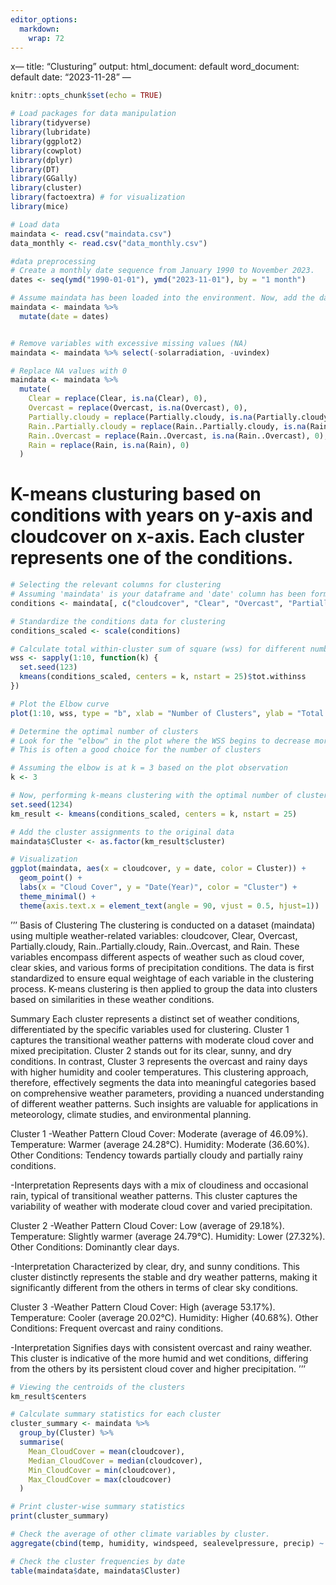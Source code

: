 ```yaml
---
editor_options:
  markdown:
    wrap: 72
---
```


x--- title: "Clusturing" output: html_document: default word_document: default
date: "2023-11-28" ---

```r
knitr::opts_chunk$set(echo = TRUE)
```

```r
# Load packages for data manipulation
library(tidyverse)
library(lubridate)
library(ggplot2)
library(cowplot)
library(dplyr)
library(DT)
library(GGally)
library(cluster)
library(factoextra) # for visualization
library(mice)

# Load data
maindata <- read.csv("maindata.csv")
data_monthly <- read.csv("data_monthly.csv")
```


```r
#data preprocessing
# Create a monthly date sequence from January 1990 to November 2023.
dates <- seq(ymd("1990-01-01"), ymd("2023-11-01"), by = "1 month")

# Assume maindata has been loaded into the environment. Now, add the date column.
maindata <- maindata %>%
  mutate(date = dates)


# Remove variables with excessive missing values (NA)
maindata <- maindata %>% select(-solarradiation, -uvindex)

# Replace NA values with 0
maindata <- maindata %>%
  mutate(
    Clear = replace(Clear, is.na(Clear), 0),
    Overcast = replace(Overcast, is.na(Overcast), 0),
    Partially.cloudy = replace(Partially.cloudy, is.na(Partially.cloudy), 0),
    Rain..Partially.cloudy = replace(Rain..Partially.cloudy, is.na(Rain..Partially.cloudy), 0),
    Rain..Overcast = replace(Rain..Overcast, is.na(Rain..Overcast), 0),
    Rain = replace(Rain, is.na(Rain), 0)
  )

```

# K-means clusturing based on conditions with years on y-axis and cloudcover on x-axis. Each cluster represents one of the conditions.
```r

# Selecting the relevant columns for clustering
# Assuming 'maindata' is your dataframe and 'date' column has been formatted as Date type
conditions <- maindata[, c("cloudcover", "Clear", "Overcast", "Partially.cloudy", "Rain..Partially.cloudy", "Rain..Overcast", "Rain")]

# Standardize the conditions data for clustering
conditions_scaled <- scale(conditions)

# Calculate total within-cluster sum of square (wss) for different numbers of clusters
wss <- sapply(1:10, function(k) {
  set.seed(123)
  kmeans(conditions_scaled, centers = k, nstart = 25)$tot.withinss
})

# Plot the Elbow curve
plot(1:10, wss, type = "b", xlab = "Number of Clusters", ylab = "Total within-cluster sum of squares")

# Determine the optimal number of clusters
# Look for the "elbow" in the plot where the WSS begins to decrease more slowly
# This is often a good choice for the number of clusters

# Assuming the elbow is at k = 3 based on the plot observation
k <- 3

# Now, performing k-means clustering with the optimal number of clusters
set.seed(1234)
km_result <- kmeans(conditions_scaled, centers = k, nstart = 25)

# Add the cluster assignments to the original data
maindata$Cluster <- as.factor(km_result$cluster)

# Visualization
ggplot(maindata, aes(x = cloudcover, y = date, color = Cluster)) + 
  geom_point() +
  labs(x = "Cloud Cover", y = "Date(Year)", color = "Cluster") +
  theme_minimal() +
  theme(axis.text.x = element_text(angle = 90, vjust = 0.5, hjust=1))

```


'''
Basis of Clustering
The clustering is conducted on a dataset (maindata) using multiple weather-related variables: cloudcover, Clear, Overcast, Partially.cloudy, Rain..Partially.cloudy, Rain..Overcast, and Rain. These variables encompass different aspects of weather such as cloud cover, clear skies, and various forms of precipitation conditions. The data is first standardized to ensure equal weightage of each variable in the clustering process. K-means clustering is then applied to group the data into clusters based on similarities in these weather conditions.

Summary
Each cluster represents a distinct set of weather conditions, differentiated by the specific variables used for clustering. Cluster 1 captures the transitional weather patterns with moderate cloud cover and mixed precipitation. Cluster 2 stands out for its clear, sunny, and dry conditions. In contrast, Cluster 3 represents the overcast and rainy days with higher humidity and cooler temperatures. This clustering approach, therefore, effectively segments the data into meaningful categories based on comprehensive weather parameters, providing a nuanced understanding of different weather patterns. Such insights are valuable for applications in meteorology, climate studies, and environmental planning.

Cluster 1
-Weather Pattern
Cloud Cover: Moderate (average of 46.09%).
Temperature: Warmer (average 24.28°C).
Humidity: Moderate (36.60%).
Other Conditions: Tendency towards partially cloudy and partially rainy conditions.

-Interpretation
Represents days with a mix of cloudiness and occasional rain, typical of transitional weather patterns. This cluster captures the variability of weather with moderate cloud cover and varied precipitation.

Cluster 2
-Weather Pattern
Cloud Cover: Low (average of 29.18%).
Temperature: Slightly warmer (average 24.79°C).
Humidity: Lower (27.32%).
Other Conditions: Dominantly clear days.

-Interpretation
Characterized by clear, dry, and sunny conditions. This cluster distinctly represents the stable and dry weather patterns, making it significantly different from the others in terms of clear sky conditions.

Cluster 3
-Weather Pattern
Cloud Cover: High (average 53.17%).
Temperature: Cooler (average 20.02°C).
Humidity: Higher (40.68%).
Other Conditions: Frequent overcast and rainy conditions.

-Interpretation
Signifies days with consistent overcast and rainy weather. This cluster is indicative of the more humid and wet conditions, differing from the others by its persistent cloud cover and higher precipitation.
'''


```r
# Viewing the centroids of the clusters
km_result$centers
```


```r

# Calculate summary statistics for each cluster
cluster_summary <- maindata %>%
  group_by(Cluster) %>%
  summarise(
    Mean_CloudCover = mean(cloudcover),
    Median_CloudCover = median(cloudcover),
    Min_CloudCover = min(cloudcover),
    Max_CloudCover = max(cloudcover)
  )

# Print cluster-wise summary statistics
print(cluster_summary)
```


```r
# Check the average of other climate variables by cluster.
aggregate(cbind(temp, humidity, windspeed, sealevelpressure, precip) ~ Cluster, data = maindata, FUN = mean)

```



```r
# Check the cluster frequencies by date
table(maindata$date, maindata$Cluster)

```
